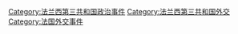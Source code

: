 [[Category:法兰西第三共和国政治事件|Category:法兰西第三共和国政治事件]]
[[Category:法兰西第三共和国外交|Category:法兰西第三共和国外交]]
[[Category:法国外交事件|Category:法国外交事件]]